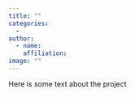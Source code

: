 ```yaml
---
title: ""
categories:
  -
author:
  - name:
    affiliation:
image: ""
---
```


Here is some text about the project
